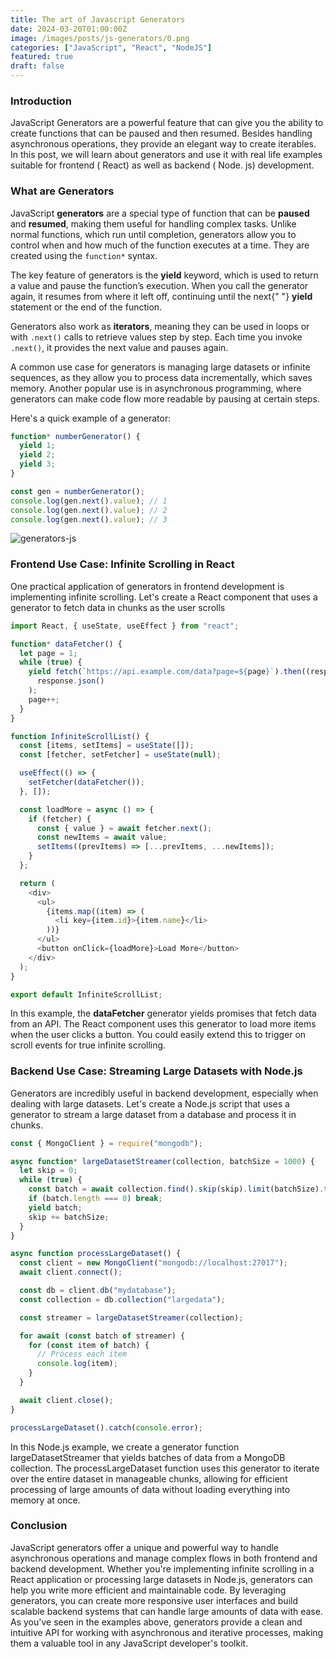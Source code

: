 ```yaml
---
title: The art of Javascript Generators
date: 2024-03-20T01:00:00Z
image: /images/posts/js-generators/0.png
categories: ["JavaScript", "React", "NodeJS"]
featured: true
draft: false
---
```


<div style={{ marginTop: "20px" }}>
  <h3>Introduction</h3>
  <div style={{ padding: "5px" }}>
    JavaScript Generators are a powerful feature that can give you the ability
    to create functions that can be paused and then resumed. Besides handling
    asynchronous operations, they provide an elegant way to create iterables. In
    this post, we will learn about generators and use it with real life examples
    suitable for frontend ( React) as well as backend ( Node. js) development.
  </div>
</div>

<div style={{ marginTop: "20px" }}>
  <h3>What are Generators</h3>
  <div style={{ padding: "5px" }}>
   <p>
  JavaScript <strong>generators</strong> are a special type of function that can be <strong>paused</strong> and <strong>resumed</strong>, making them useful for handling complex tasks. Unlike normal functions, which run until completion, generators allow you to control when and how much of the function executes at a time. They are created using the <code>function*</code> syntax.
</p>

<p>
  The key feature of generators is the <strong>yield</strong> keyword, which is
  used to return a value and pause the function’s execution. When you call the
  generator again, it resumes from where it left off, continuing until the next{" "}
  <strong>yield</strong> statement or the end of the function.
</p>

<p>
  Generators also work as <strong>iterators</strong>, meaning they can be used
  in loops or with <code>.next()</code> calls to retrieve values step by step.
  Each time you invoke <code>.next()</code>, it provides the next value and
  pauses again.
</p>

<p>
  A common use case for generators is managing large datasets or infinite
  sequences, as they allow you to process data incrementally, which saves
  memory. Another popular use is in asynchronous programming, where generators
  can make code flow more readable by pausing at certain steps.
</p>

<p>
  Here's a quick example of a generator:
</p>
 </div>
</div>

```javascript
function* numberGenerator() {
  yield 1;
  yield 2;
  yield 3;
}

const gen = numberGenerator();
console.log(gen.next().value); // 1
console.log(gen.next().value); // 2
console.log(gen.next().value); // 3
```

![generators-js](/images/posts/js-generators/1.png)

<div style={{ marginTop: "20px" }}>
  <h3>Frontend Use Case: Infinite Scrolling in React</h3>
  <div style={{ padding: "5px" }}>
    One practical application of generators in frontend development is
    implementing infinite scrolling. Let's create a React component that uses a
    generator to fetch data in chunks as the user scrolls
  </div>
</div>

```javascript
import React, { useState, useEffect } from "react";

function* dataFetcher() {
  let page = 1;
  while (true) {
    yield fetch(`https://api.example.com/data?page=${page}`).then((response) =>
      response.json()
    );
    page++;
  }
}

function InfiniteScrollList() {
  const [items, setItems] = useState([]);
  const [fetcher, setFetcher] = useState(null);

  useEffect(() => {
    setFetcher(dataFetcher());
  }, []);

  const loadMore = async () => {
    if (fetcher) {
      const { value } = await fetcher.next();
      const newItems = await value;
      setItems((prevItems) => [...prevItems, ...newItems]);
    }
  };

  return (
    <div>
      <ul>
        {items.map((item) => (
          <li key={item.id}>{item.name}</li>
        ))}
      </ul>
      <button onClick={loadMore}>Load More</button>
    </div>
  );
}

export default InfiniteScrollList;
```

<div style={{ marginTop: "20px" }}>
  <div style={{ padding: "5px" }}>
    In this example, the <strong>dataFetcher</strong> generator yields promises
    that fetch data from an API. The React component uses this generator to load
    more items when the user clicks a button. You could easily extend this to
    trigger on scroll events for true infinite scrolling.
  </div>
</div>

<div style={{ marginTop: "20px" }}>
  <h3>Backend Use Case: Streaming Large Datasets with Node.js</h3>
  <div style={{ padding: "5px" }}>
    Generators are incredibly useful in backend development, especially when
    dealing with large datasets. Let's create a Node.js script that uses a
    generator to stream a large dataset from a database and process it in
    chunks.
  </div>
</div>

```javascript
const { MongoClient } = require("mongodb");

async function* largeDatasetStreamer(collection, batchSize = 1000) {
  let skip = 0;
  while (true) {
    const batch = await collection.find().skip(skip).limit(batchSize).toArray();
    if (batch.length === 0) break;
    yield batch;
    skip += batchSize;
  }
}

async function processLargeDataset() {
  const client = new MongoClient("mongodb://localhost:27017");
  await client.connect();

  const db = client.db("mydatabase");
  const collection = db.collection("largedata");

  const streamer = largeDatasetStreamer(collection);

  for await (const batch of streamer) {
    for (const item of batch) {
      // Process each item
      console.log(item);
    }
  }

  await client.close();
}

processLargeDataset().catch(console.error);
```

<div style={{ marginTop: "20px" }}>
  <div style={{ padding: "5px" }}>
    In this Node.js example, we create a generator function largeDatasetStreamer
    that yields batches of data from a MongoDB collection. The
    processLargeDataset function uses this generator to iterate over the entire
    dataset in manageable chunks, allowing for efficient processing of large
    amounts of data without loading everything into memory at once.
  </div>
</div>

<div style={{ marginTop: "20px" }}>
  <h3>Conclusion</h3>
  <div style={{ padding: "5px" }}>
    JavaScript generators offer a unique and powerful way to handle asynchronous
    operations and manage complex flows in both frontend and backend
    development. Whether you're implementing infinite scrolling in a React
    application or processing large datasets in Node.js, generators can help you
    write more efficient and maintainable code. By leveraging generators, you
    can create more responsive user interfaces and build scalable backend
    systems that can handle large amounts of data with ease. As you've seen in
    the examples above, generators provide a clean and intuitive API for working
    with asynchronous and iterative processes, making them a valuable tool in
    any JavaScript developer's toolkit.
  </div>
</div>
